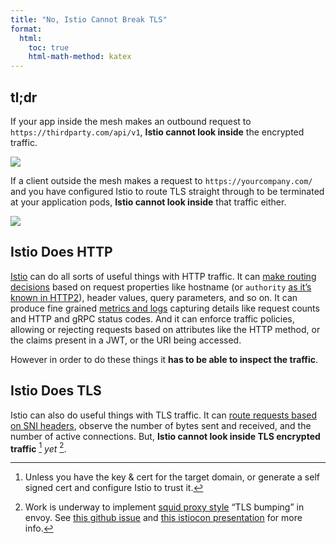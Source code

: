 ```yaml
---
title: "No, Istio Cannot Break TLS"
format:
  html:
    toc: true
    html-math-method: katex
---
```


## tl;dr

If your app inside the mesh makes an outbound request to `https://thirdparty.com/api/v1`, **Istio cannot look inside** the encrypted traffic.

![](assets/app-to-thirdparty.png)

If a client outside the mesh makes a request to `https://yourcompany.com/` and you have configured Istio to route TLS straight through to be terminated at your application pods, **Istio cannot look inside** that traffic either.

![](assets/client-to-app.png)

## Istio Does HTTP
[Istio](https://istio.io) can do all sorts of useful things with HTTP traffic. It can [make routing decisions](https://istio.io/latest/docs/concepts/traffic-management/) based on request properties like hostname (or `authority` [as it's known in HTTP2](https://datatracker.ietf.org/doc/html/rfc9113#section-8.3.1)), header values, query parameters, and so on. It can produce fine grained [metrics and logs](https://istio.io/latest/docs/concepts/observability/) capturing details like request counts and HTTP and gRPC status codes. And it can enforce traffic policies, allowing or rejecting requests based on attributes like the HTTP method, or the claims present in a JWT, or the URI being accessed.

However in order to do these things it **has to be able to inspect the traffic**.

## Istio Does TLS

Istio can also do useful things with TLS traffic. It can [route requests based on SNI headers](https://istio.io/latest/docs/reference/config/networking/virtual-service/#TLSRoute), observe the number of bytes sent and received, and the number of active connections. But, **Istio cannot look inside TLS encrypted traffic** [^1] *yet* [^2].



[^1]: Unless you have the key & cert for the target domain, or generate a self signed cert and configure Istio to trust it.
[^2]: Work is underway to implement [squid proxy style](https://wiki.squid-cache.org/Features/SslBump) "TLS bumping" in envoy. See [this github issue](https://github.com/envoyproxy/envoy/issues/18928) and [this istiocon presentation](https://events.istio.io/istiocon-2022/slides/e6-TlsBumping.pdf) for more info.
